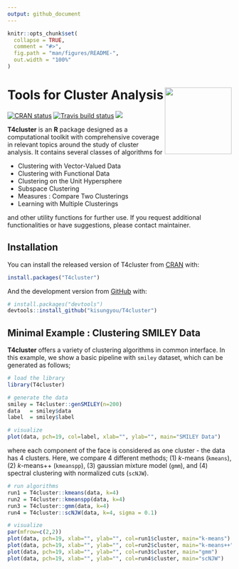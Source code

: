 ```yaml
---
output: github_document
---
```


<!-- README.md is generated from README.Rmd. Please edit that file -->

```r
knitr::opts_chunk$set(
  collapse = TRUE,
  comment = "#>",
  fig.path = "man/figures/README-",
  out.width = "100%"
)
```

# Tools for Cluster Analysis <a href='https://kisungyou.com/T4cluster/'><img src='man/figures/logo.png' align="right" height="150" /></a>

<!-- badges: start -->
[![CRAN status](https://www.r-pkg.org/badges/version/T4cluster)](https://CRAN.R-project.org/package=T4cluster)
[![Travis build status](https://travis-ci.com/kisungyou/T4cluster.svg?branch=master)](https://travis-ci.com/kisungyou/T4cluster)
[![](https://cranlogs.r-pkg.org/badges/T4cluster)](https://cran.r-project.org/package=T4cluster)
<!-- badges: end -->

**T4cluster** is an **R** package designed as a computational toolkit with comprehensive coverage 
in relevant topics around the study of cluster analysis. It contains several classes of algorithms for 

* Clustering with Vector-Valued Data 
* Clustering with Functional Data
* Clustering on the Unit Hypersphere
* Subspace Clustering
* Measures : Compare Two Clusterings
* Learning with Multiple Clusterings

and other utility functions for further use. If you request additional functionalities or have suggestions, please contact maintainer.


## Installation

You can install the released version of T4cluster from [CRAN](https://CRAN.R-project.org) with:

``` r
install.packages("T4cluster")
```

And the development version from [GitHub](https://github.com/) with:

``` r
# install.packages("devtools")
devtools::install_github("kisungyou/T4cluster")
```

## Minimal Example : Clustering SMILEY Data

**T4cluster** offers a variety of clustering algorithms in common interface. In this example, we show a 
basic pipeline with `smiley` dataset, which can be generated as follows;

```r
# load the library
library(T4cluster)

# generate the data
smiley = T4cluster::genSMILEY(n=200)
data   = smiley$data
label  = smiley$label

# visualize
plot(data, pch=19, col=label, xlab="", ylab="", main="SMILEY Data")
```

where each component of the face is considered as one cluster - the data has 4 clusters. Here, we compare 4 different methods; 
(1) *k*-means (`kmeans`), (2) *k*-means++ (`kmeanspp`), (3) gaussian mixture model (`gmm`), and (4) spectral clustering with normalized cuts (`scNJW`).

```r
# run algorithms
run1 = T4cluster::kmeans(data, k=4)
run2 = T4cluster::kmeanspp(data, k=4)
run3 = T4cluster::gmm(data, k=4)
run4 = T4cluster::scNJW(data, k=4, sigma = 0.1)

# visualize
par(mfrow=c(2,2))
plot(data, pch=19, xlab="", ylab="", col=run1$cluster, main="k-means")
plot(data, pch=19, xlab="", ylab="", col=run2$cluster, main="k-means++")
plot(data, pch=19, xlab="", ylab="", col=run3$cluster, main="gmm")
plot(data, pch=19, xlab="", ylab="", col=run4$cluster, main="scNJW")
```
